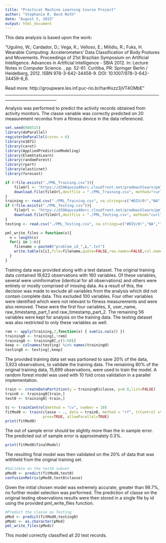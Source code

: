 ```yaml
---
title: "Practical Machine Learning Course Project"
author: "Stephanie R. Beck Roth"
date: "August 5, 2015"
output: html_document
---
```

This data analysis is based upon the work:

"Ugulino, W.; Cardador, D.; Vega, K.; Velloso, E.; Milidiu, R.; Fuks, H. Wearable Computing: Accelerometers' Data Classification of Body Postures and Movements. Proceedings of 21st Brazilian Symposium on Artificial Intelligence. Advances in Artificial Intelligence - SBIA 2012. In: Lecture Notes in Computer Science. , pp. 52-61. Curitiba, PR: Springer Berlin / Heidelberg, 2012. ISBN 978-3-642-34458-9. DOI: 10.1007/978-3-642-34459-6_6. 

Read more: http://groupware.les.inf.puc-rio.br/har#ixzz3jVT4OMbE"
________________________________________________________________________________________________________

Analysis was performed to predict the activity records obtained from activity monitors.  The classe variable was correctly predicted on 20 measurement recordss from a fitness device in the data referenced.
```r
set.seed(080515)
library(doParallel)
registerDoParallel(cores = 6)
library(e1071)
library(caret)
library(AppliedPredictiveModeling)
library(ElemStatLearn)
library(randomForest)
library(rpart)
library(elasticnet)
library(forecast)

if (!file.exists("./PML_Training.csv")){
    fileUrl <- "https://d396qusza40orc.cloudfront.net/predmachlearn/pml-training.csv"
    download.file(fileUrl,destfile = "./PML_Training.csv", method="curl")
}
training <- read.csv("./PML_Training.csv", na.strings=c("#DIV/0!","NA",""))
if (!file.exists("./PML_Testing.csv")){
    fileUrl <- "https://d396qusza40orc.cloudfront.net/predmachlearn/pml-testing.csv"
    download.file(fileUrl,destfile = "./PML_Testing.csv", method="curl")
}
testing <- read.csv("./PML_Testing.csv", na.strings=c("#DIV/0!","NA",""))

pml_write_files = function(x){
  n = length(x)
  for(i in 1:n){
    filename = paste0("problem_id_",i,".txt")
    write.table(x[i],file=filename,quote=FALSE,row.names=FALSE,col.names=FALSE)
  }
}
```
Training data was provided along with a test dataset. The original training data contained 19,622 observations with 160 variables.  Of these variables, several were uninformative (identical for all observations) and others were entirely or mostly comprised of missing data.  As a result of this, the decision was made to exclude all variables from the analysis which did not contain complete data.  This excluded 100 variables.  Four other variables were identified which were not relevant to fitness measurements and were also removed.  These were the first four variables, X, user_name, raw_timestamp_part_1 and raw_timestamp_part_2.  The remaining 56 variables were kept for analysis on the training data. The testing dataset was also restricted to only these variables as well.
```r
rem <- apply(training,2,function(x) { sum(is.na(x)) })
training0 <- training[,!rem]
training0 <- training0[,c(5:60)]
keep <- colnames(testing) %in% names(training0)
testing0 <- testing[,keep]
```
The provided training data set was partioned to save 20% of the data, 3,923 observations, to validate the training data.  The remaining 80% of the original training data, 15,699 observations, were used to train the model. A random forest model was used with 10 fold cross validation in a parallel implementation. 
```r
train <- createDataPartition(y = training0$classe, p=0.8,list=FALSE)
train0 <- training0[train,]
test0 <- training0[-train,]

tc <- trainControl(method = "cv", number = 10)
fitMod0 <- train(classe ~ ., data = train0, method = "rf", trControl =tc, 
                 prox=TRUE, allowParallel=TRUE)
print(fitMod0)
```
The out of sample error should be slightly more than the in sample error.  The predicted out of sample error is approximately 0.3%.
```r
print(fitMod0$finalModel)
```
The resulting final model was then validated on the 20% of data that was withheld from the original training set.
```r
#Validate on the test0 subset
pMod0 <- predict(fitMod0,test0)
confusionMatrix(pMod0,test0$classe)
```
Given the initial chosen model was extremely accurate, greater than 99.7%, no further model selection was performed. The prediction of classe on the original testing observations results were then  stored in a single file by id using the provided pml_write_files function.
```r
#Predict the classe on Testing
pMod <- predict(fitMod0,testing0)
pModc <- as.character(pMod)
pml_write_files(pModc)
```
This model correctly classified all 20 test records.